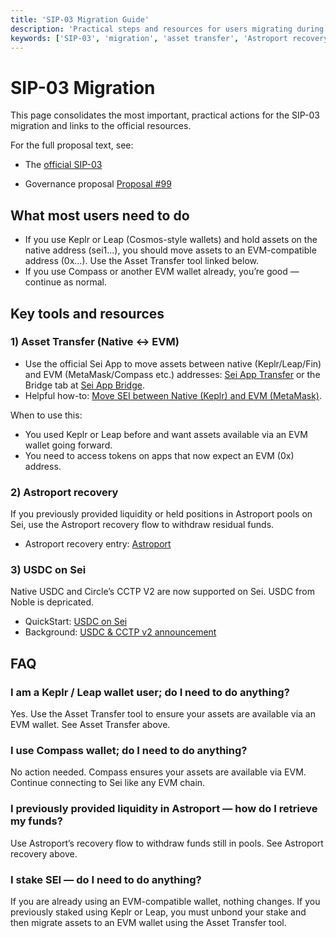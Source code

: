 ```yaml
---
title: 'SIP-03 Migration Guide'
description: 'Practical steps and resources for users migrating during SIP-03, including asset transfer, Astroport recovery, and USDC guidance.'
keywords: ['SIP-03', 'migration', 'asset transfer', 'Astroport recovery', 'USDC on Sei', 'Keplr', 'Leap', 'Compass', 'EVM wallet']
---
```



# SIP-03 Migration

This page consolidates the most important, practical actions for the SIP-03 migration and links to the official resources.

<Callout type="info">

For the full proposal text, see:

- The [official SIP-03](https://github.com/sei-protocol/sips/blob/main/sips/sip-3.md)

- Governance proposal [Proposal #99](https://seitrace.com/proposal/99?chain=pacific-1)

</Callout>

## What most users need to do

- If you use Keplr or Leap (Cosmos-style wallets) and hold assets on the native address (sei1...), you should move assets to an EVM-compatible address (0x...). Use the Asset Transfer tool linked below.
- If you use Compass or another EVM wallet already, you’re good — continue as normal.

## Key tools and resources

### 1) Asset Transfer (Native ↔ EVM)

- Use the official Sei App to move assets between native (Keplr/Leap/Fin) and EVM (MetaMask/Compass etc.) addresses: [Sei App Transfer](https://app.sei.io/evm-upgrade) or the Bridge tab at [Sei App Bridge](https://app.sei.io/bridge).
- Helpful how-to: [Move SEI between Native (Keplr) and EVM (MetaMask)](https://support.sei.io/hc/en-us/articles/35567228807195-How-Do-I-Move-SEI-Between-Native-Keplr-and-EVM-MetaMask).

When to use this:

- You used Keplr or Leap before and want assets available via an EVM wallet going forward.
- You need to access tokens on apps that now expect an EVM (0x) address.

### 2) Astroport recovery

If you previously provided liquidity or held positions in Astroport pools on Sei, use the Astroport recovery flow to withdraw residual funds.

- Astroport recovery entry: [Astroport](https://sei.astroport.fi)

### 3) USDC on Sei

Native USDC and Circle’s CCTP V2 are now supported on Sei. USDC from Noble is depricated.

- QuickStart: [USDC on Sei](/evm/usdc-on-sei)
- Background: [USDC & CCTP v2 announcement](https://www.circle.com/blog/native-usdc-and-cctp-v2-are-coming-to-sei")

## FAQ

### I am a Keplr / Leap wallet user; do I need to do anything?

Yes. Use the Asset Transfer tool to ensure your assets are available via an EVM wallet. See Asset Transfer above.

### I use Compass wallet; do I need to do anything?

No action needed. Compass ensures your assets are available via EVM. Continue connecting to Sei like any EVM chain.

### I previously provided liquidity in Astroport — how do I retrieve my funds?

Use Astroport’s recovery flow to withdraw funds still in pools. See Astroport recovery above.

### I stake SEI — do I need to do anything?

If you are already using an EVM-compatible wallet, nothing changes. If you previously staked using Keplr or Leap, you must unbond your stake and then migrate assets to an EVM wallet using the Asset Transfer tool.
